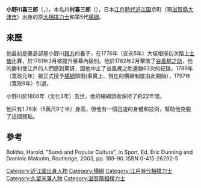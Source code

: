 '''小野川喜三郎'''（{{jpn|j=小野川 喜三郎|hg=おのがわ きさぶろう|rm=Onogawa Kisaburō}}，{{bd|1758年|（[[寶曆_(日本)|寶曆]]8年）|1806年|4月30日（[[文化_(日本)|文化]]3年3月12日）}}），本名'''川村喜三郎'''（{{jpn|j=川村 喜三郎|hg=かわむら きさぶろう|rm=Kawamura Kisaburō}}），日本[[江戶時代|江戶時代]][[近江国|近江国]]京町（現[[滋賀縣|滋賀縣]][[大津市|大津市]]）出身的原[[大相撲|大相撲]][[力士|力士]]和第5代[[横綱|横綱]]。

==來歷==
他最初是藤島部屋小野川[[親方|親方]]的養子，在1776年（安永5年）大坂相撲初次踏上[[土俵|土俵]]比賽，於1781年3月被提升至幕內級別。他於1782年2月擊敗了[[谷風梶之助|谷風梶之助]]，他的勝利使江戶的人們感到驚訝，因他中止了谷風梶之助連勝63次的紀錄。1789年（寛政元年）被正式授予[[横綱|横綱]]頭銜(事實上、現在的横綱制度由此開始），1797年（寛政9年）引退。

小野川於1806年（文化3年）去世，他的橫綱頭銜保持了約22年間。

他只有1.76米（5英尺9寸半）身高，但他有一個迅速的身體和技術，幫助他克服了這個弱點。

==參考==
Bolitho, Harold. "Sumō and Popular Culture", in Sport, Ed. Eric Dunning and Dominic Malcolm, Routledge, 2003, pp. 189-90. ISBN 0-415-26292-5

{{历代横纲}}

{{DEFAULTSORT:Onogawa Kisaburō}}

[[Category:近江國出身人物|Category:近江國出身人物]]
[[Category:横綱|Category:横綱]]
[[Category:江戶時代相撲力士|Category:江戶時代相撲力士]]
[[Category:久留米藩人物|Category:久留米藩人物]]
[[Category:滋賀縣相撲力士|Category:滋賀縣相撲力士]]